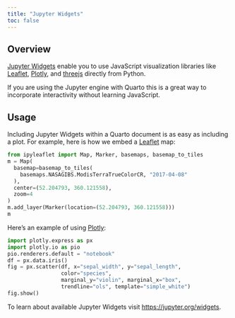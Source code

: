 ```yaml
---
title: "Jupyter Widgets"
toc: false
---
```


## Overview

[Jupyter Widgets](https://jupyter.org/widgets) enable you to use JavaScript visualization libraries like [Leaflet](https://ipyleaflet.readthedocs.io/en/latest/), [Plotly](https://plotly.com/python/), and [threejs](https://pythreejs.readthedocs.io/) directly from Python.

If you are using the Jupyter engine with Quarto this is a great way to incorporate interactivity without learning JavaScript.

## Usage

Including Jupyter Widgets within a Quarto document is as easy as including a plot. For example, here is how we embed a [Leaflet](https://ipyleaflet.readthedocs.io/en/latest/) map:

```python
from ipyleaflet import Map, Marker, basemaps, basemap_to_tiles
m = Map(
  basemap=basemap_to_tiles(
    basemaps.NASAGIBS.ModisTerraTrueColorCR, "2017-04-08"
  ),
  center=(52.204793, 360.121558),
  zoom=4
)
m.add_layer(Marker(location=(52.204793, 360.121558)))
m
```

Here's an example of using [Plotly](https://plotly.com/python/):

```python
import plotly.express as px
import plotly.io as pio
pio.renderers.default = "notebook"
df = px.data.iris()
fig = px.scatter(df, x="sepal_width", y="sepal_length", 
                 color="species", 
                 marginal_y="violin", marginal_x="box", 
                 trendline="ols", template="simple_white")
fig.show()
```

To learn about available Jupyter Widgets visit <https://jupyter.org/widgets>.
